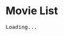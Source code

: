 
<h1>Movie List</h1>
<pre id="output">Loading...</pre>

<script>
fetch("./movie_guesser_dfs/da_vinci_code.json")
  .then(response => {
    if (!response.ok) throw new Error("Failed to load JSON");
    return response.json();
  })
  .then(data => {
    document.getElementById("output").textContent = JSON.stringify(data, null, 2);
  })
  .catch(error => {
    document.getElementById("output").textContent = "Error: " + error.message;
  });
</script>
